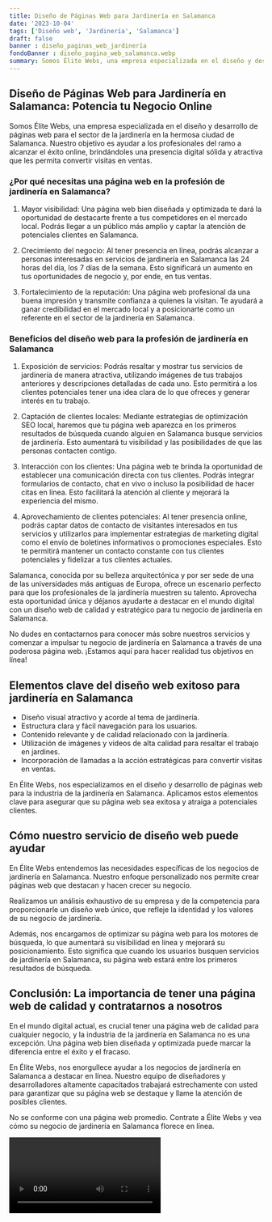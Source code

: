 ```yaml
---
title: Diseño de Páginas Web para Jardinería en Salamanca
date: '2023-10-04'
tags: ['Diseño web', 'Jardinería', 'Salamanca']
draft: false
banner : diseño_paginas_web_jardinería
fondoBanner : diseño_pagina_web_salamanca.webp
summary: Somos Élite Webs, una empresa especializada en el diseño y desarrollo de páginas web para el sector de la jardinería en la hermosa ciudad de Salamanca. Nuestro objetivo es ayudar a los profesionales del ramo a alcanzar el éxito online, brindándoles una presencia digital sólida y atractiva que les permita convertir visitas en ventas. 
---
```


## Diseño de Páginas Web para Jardinería en Salamanca: Potencia tu Negocio Online

Somos Élite Webs, una empresa especializada en el diseño y desarrollo de páginas web para el sector de la jardinería en la hermosa ciudad de Salamanca. Nuestro objetivo es ayudar a los profesionales del ramo a alcanzar el éxito online, brindándoles una presencia digital sólida y atractiva que les permita convertir visitas en ventas. 

### ¿Por qué necesitas una página web en la profesión de jardinería en Salamanca?

1. Mayor visibilidad: Una página web bien diseñada y optimizada te dará la oportunidad de destacarte frente a tus competidores en el mercado local. Podrás llegar a un público más amplio y captar la atención de potenciales clientes en Salamanca.

2. Crecimiento del negocio: Al tener presencia en línea, podrás alcanzar a personas interesadas en servicios de jardinería en Salamanca las 24 horas del día, los 7 días de la semana. Esto significará un aumento en tus oportunidades de negocio y, por ende, en tus ventas.

3. Fortalecimiento de la reputación: Una página web profesional da una buena impresión y transmite confianza a quienes la visitan. Te ayudará a ganar credibilidad en el mercado local y a posicionarte como un referente en el sector de la jardinería en Salamanca.

### Beneficios del diseño web para la profesión de jardinería en Salamanca

1. Exposición de servicios: Podrás resaltar y mostrar tus servicios de jardinería de manera atractiva, utilizando imágenes de tus trabajos anteriores y descripciones detalladas de cada uno. Esto permitirá a los clientes potenciales tener una idea clara de lo que ofreces y generar interés en tu trabajo.

2. Captación de clientes locales: Mediante estrategias de optimización SEO local, haremos que tu página web aparezca en los primeros resultados de búsqueda cuando alguien en Salamanca busque servicios de jardinería. Esto aumentará tu visibilidad y las posibilidades de que las personas contacten contigo.

3. Interacción con los clientes: Una página web te brinda la oportunidad de establecer una comunicación directa con tus clientes. Podrás integrar formularios de contacto, chat en vivo o incluso la posibilidad de hacer citas en línea. Esto facilitará la atención al cliente y mejorará la experiencia del mismo.

4. Aprovechamiento de clientes potenciales: Al tener presencia online, podrás captar datos de contacto de visitantes interesados en tus servicios y utilizarlos para implementar estrategias de marketing digital como el envío de boletines informativos o promociones especiales. Esto te permitirá mantener un contacto constante con tus clientes potenciales y fidelizar a tus clientes actuales.

Salamanca, conocida por su belleza arquitectónica y por ser sede de una de las universidades más antiguas de Europa, ofrece un escenario perfecto para que los profesionales de la jardinería muestren su talento. Aprovecha esta oportunidad única y déjanos ayudarte a destacar en el mundo digital con un diseño web de calidad y estratégico para tu negocio de jardinería en Salamanca.

No dudes en contactarnos para conocer más sobre nuestros servicios y comenzar a impulsar tu negocio de jardinería en Salamanca a través de una poderosa página web. ¡Estamos aquí para hacer realidad tus objetivos en línea!

<GifSeo />

<Cta />

## Elementos clave del diseño web exitoso para jardinería en Salamanca

- Diseño visual atractivo y acorde al tema de jardinería.
- Estructura clara y fácil navegación para los usuarios.
- Contenido relevante y de calidad relacionado con la jardinería.
- Utilización de imágenes y videos de alta calidad para resaltar el trabajo en jardines.
- Incorporación de llamadas a la acción estratégicas para convertir visitas en ventas.

En Élite Webs, nos especializamos en el diseño y desarrollo de páginas web para la industria de la jardinería en Salamanca. Aplicamos estos elementos clave para asegurar que su página web sea exitosa y atraiga a potenciales clientes.

## Cómo nuestro servicio de diseño web puede ayudar

En Élite Webs entendemos las necesidades específicas de los negocios de jardinería en Salamanca. Nuestro enfoque personalizado nos permite crear páginas web que destacan y hacen crecer su negocio.

Realizamos un análisis exhaustivo de su empresa y de la competencia para proporcionarle un diseño web único, que refleje la identidad y los valores de su negocio de jardinería.

Además, nos encargamos de optimizar su página web para los motores de búsqueda, lo que aumentará su visibilidad en línea y mejorará su posicionamiento. Esto significa que cuando los usuarios busquen servicios de jardinería en Salamanca, su página web estará entre los primeros resultados de búsqueda.

## Conclusión: La importancia de tener una página web de calidad y contratarnos a nosotros

En el mundo digital actual, es crucial tener una página web de calidad para cualquier negocio, y la industria de la jardinería en Salamanca no es una excepción. Una página web bien diseñada y optimizada puede marcar la diferencia entre el éxito y el fracaso.

En Élite Webs, nos enorgullece ayudar a los negocios de jardinería en Salamanca a destacar en línea. Nuestro equipo de diseñadores y desarrolladores altamente capacitados trabajará estrechamente con usted para garantizar que su página web se destaque y llame la atención de posibles clientes.

No se conforme con una página web promedio. Contrate a Élite Webs y vea cómo su negocio de jardinería en Salamanca florece en línea.

<Video />

<CtaBot job='Jardinería' city='Salamanca'/>

<Gmaps query='Salamanca+españa+maps' />